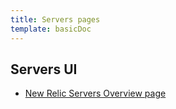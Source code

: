 ```yaml
---
title: Servers pages
template: basicDoc
---
```


## Servers UI

* [New Relic Servers Overview page](/docs/servers/servers-pages/servers-ui/new-relic-servers-overview-page)
